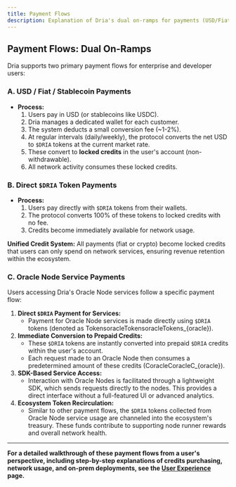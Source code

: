 ```yaml
---
title: Payment Flows
description: Explanation of Dria's dual on-ramps for payments (USD/Fiat and Direct $DRIA) and the Unified Credit System.
---
```


## Payment Flows: Dual On-Ramps

Dria supports two primary payment flows for enterprise and developer users:

### **A. USD / Fiat / Stablecoin Payments**
- **Process:**
    1. Users pay in USD (or stablecoins like USDC).
    2. Dria manages a dedicated wallet for each customer.
    3. The system deducts a small conversion fee (~1-2%).
    4. At regular intervals (daily/weekly), the protocol converts the net USD to `$DRIA` tokens at the current market rate.
    5. These convert to **locked credits** in the user's account (non-withdrawable).
    6. All network activity consumes these locked credits.

### **B. Direct `$DRIA` Token Payments**
- **Process:**
    1. Users pay directly with `$DRIA` tokens from their wallets.
    2. The protocol converts 100% of these tokens to locked credits with no fee.
    3. Credits become immediately available for network usage.

**Unified Credit System:**
All payments (fiat or crypto) become locked credits that users can only spend on network services, ensuring revenue retention within the ecosystem.

### **C. Oracle Node Service Payments**
Users accessing Dria's Oracle Node services follow a specific payment flow:

1.  **Direct `$DRIA` Payment for Services:**
    *   Payment for Oracle Node services is made directly using `$DRIA` tokens (denoted as TokensoracleTokensoracleTokens_{oracle}).
2.  **Immediate Conversion to Prepaid Credits:**
    *   These `$DRIA` tokens are instantly converted into prepaid `$DRIA` credits within the user's account.
    *   Each request made to an Oracle Node then consumes a predetermined amount of these credits (CoracleCoracleC_{oracle}).
3.  **SDK-Based Service Access:**
    *   Interaction with Oracle Nodes is facilitated through a lightweight SDK, which sends requests directly to the nodes. This provides a direct interface without a full-featured UI or advanced analytics.
4.  **Ecosystem Token Recirculation:**
    *   Similar to other payment flows, the `$DRIA` tokens collected from Oracle Node service usage are channeled into the ecosystem's treasury. These funds contribute to supporting node runner rewards and overall network health. 

---

**For a detailed walkthrough of these payment flows from a user's perspective, including step-by-step explanations of credits purchasing, network usage, and on-prem deployments, see the [User Experience](/docs/user-experience) page.** 